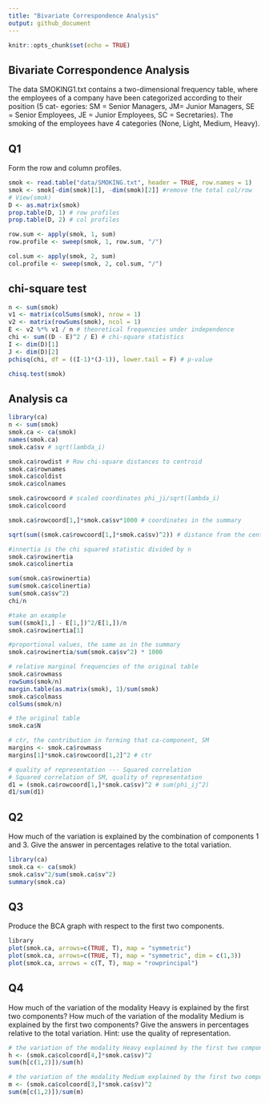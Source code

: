 ```yaml
---
title: "Bivariate Correspondence Analysis"
output: github_document
---
```


```r
knitr::opts_chunk$set(echo = TRUE)
```

## Bivariate Correspondence Analysis

The data SMOKING1.txt contains a two-dimensional frequency table, where the
employees of a company have been categorized according to their position (5 cat-
egories: SM = Senior Managers, JM= Junior Managers, SE = Senior Employees,
JE = Junior Employees, SC = Secretaries). The smoking of the employees have
4 categories (None, Light, Medium, Heavy).

## Q1

Form the row and column profiles.

```r
smok <- read.table("data/SMOKING.txt", header = TRUE, row.names = 1)
smok <- smok[-dim(smok)[1], -dim(smok)[2]] #remove the total col/row
# View(smok)
D <- as.matrix(smok)
prop.table(D, 1) # row profiles
prop.table(D, 2) # col profiles

row.sum <- apply(smok, 1, sum)
row.profile <- sweep(smok, 1, row.sum, "/")

col.sum <- apply(smok, 2, sum)
col.profile <- sweep(smok, 2, col.sum, "/")
```

## chi-square test
```r
n <- sum(smok)
v1 <- matrix(colSums(smok), nrow = 1)
v2 <- matrix(rowSums(smok), ncol = 1)
E <- v2 %*% v1 / n # theoretical frequencies under independence
chi <- sum((D - E)^2 / E) # chi-square statistics
I <- dim(D)[1]
J <- dim(D)[2]
pchisq(chi, df = ((I-1)*(J-1)), lower.tail = F) # p-value

chisq.test(smok)

```

## Analysis ca

```r
library(ca)
n <- sum(smok)
smok.ca <- ca(smok)
names(smok.ca)
smok.ca$sv # sqrt(lambda_i)

smok.ca$rowdist # Row chi-square distances to centroid
smok.ca$rownames
smok.ca$coldist
smok.ca$colnames

smok.ca$rowcoord # scaled coordinates phi_ji/sqrt(lambda_i)
smok.ca$colcoord

smok.ca$rowcoord[1,]*smok.ca$sv*1000 # coordinates in the summary

sqrt(sum((smok.ca$rowcoord[1,]*smok.ca$sv)^2)) # distance from the center for SM

#innertia is the chi squared statistic divided by n
smok.ca$rowinertia 
smok.ca$colinertia 

sum(smok.ca$rowinertia)
sum(smok.ca$colinertia)
sum(smok.ca$sv^2)
chi/n

#take an example
sum((smok[1,] - E[1,])^2/E[1,])/n
smok.ca$rowinertia[1]

#proportional values, the same as in the summary
smok.ca$rowinertia/sum(smok.ca$sv^2) * 1000

# relative marginal frequencies of the original table
smok.ca$rowmass
rowSums(smok/n)
margin.table(as.matrix(smok), 1)/sum(smok)
smok.ca$colmass
colSums(smok/n)

# the original table
smok.ca$N

# ctr, the contribution in forming that ca-component, SM
margins <- smok.ca$rowmass
margins[1]*smok.ca$rowcoord[1,2]^2 # ctr

# quality of representation --- Squared correlation
# Squared correlation of SM, quality of representation
d1 = (smok.ca$rowcoord[1,]*smok.ca$sv)^2 # sum(phi_ij^2)
d1/sum(d1)
```

## Q2

How much of the variation is explained by the combination of components 1
and 3. Give the answer in percentages relative to the total variation.

```r
library(ca)
smok.ca <- ca(smok)
smok.ca$sv^2/sum(smok.ca$sv^2)
summary(smok.ca)
```

## Q3

Produce the BCA graph with respect to the first two components.

```r
library
plot(smok.ca, arrows=c(TRUE, T), map = "symmetric")
plot(smok.ca, arrows=c(TRUE, T), map = "symmetric", dim = c(1,3))
plot(smok.ca, arrows = c(T, T), map = "rowprincipal")
```

## Q4

How much of the variation of the modality Heavy is explained by the first two
components? How much of the variation of the modality Medium is explained
by the first two components? Give the answers in percentages relative to the
total variation. Hint: use the quality of representation.

```r
# the variation of the modality Heavy explained by the first two components
h <- (smok.ca$colcoord[4,]*smok.ca$sv)^2
sum(h[c(1,2)])/sum(h)

# the variation of the modality Medium explained by the first two components
m <- (smok.ca$colcoord[3,]*smok.ca$sv)^2
sum(m[c(1,2)])/sum(m)
```



